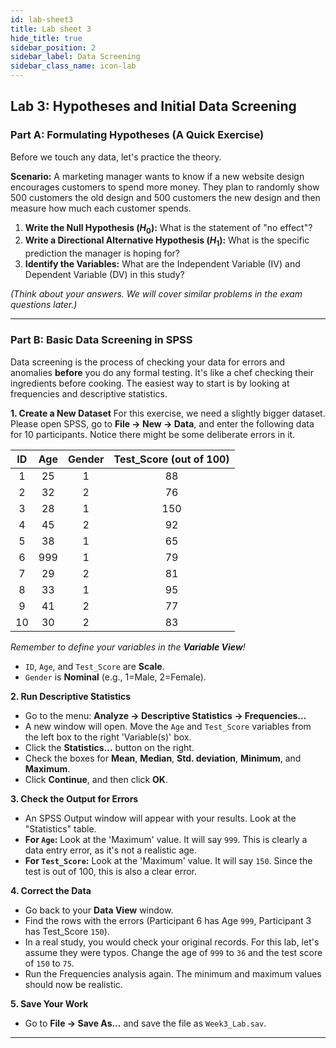 ```yaml
---
id: lab-sheet3
title: Lab sheet 3
hide_title: true
sidebar_position: 2
sidebar_label: Data Screening
sidebar_class_name: icon-lab
---
```


<ModuleBanner />


## Lab 3: Hypotheses and Initial Data Screening

### **Part A: Formulating Hypotheses (A Quick Exercise)**

Before we touch any data, let's practice the theory.

**Scenario:** A marketing manager wants to know if a new website design encourages customers to spend more money. They plan to randomly show 500 customers the old design and 500 customers the new design and then measure how much each customer spends.

1.  **Write the Null Hypothesis ($H_0$):** What is the statement of "no effect"?
2.  **Write a Directional Alternative Hypothesis ($H_1$):** What is the specific prediction the manager is hoping for?
3.  **Identify the Variables:** What are the Independent Variable (IV) and Dependent Variable (DV) in this study?

*(Think about your answers. We will cover similar problems in the exam questions later.)*

---

### **Part B: Basic Data Screening in SPSS**

Data screening is the process of checking your data for errors and anomalies **before** you do any formal testing. It's like a chef checking their ingredients before cooking. The easiest way to start is by looking at frequencies and descriptive statistics.

**1. Create a New Dataset**
For this exercise, we need a slightly bigger dataset. Please open SPSS, go to **File -> New -> Data**, and enter the following data for 10 participants. Notice there might be some deliberate errors in it.

| ID | Age | Gender | Test_Score (out of 100) |
|:--:|:---:|:------:|:-----------------------:|
| 1  | 25  | 1      | 88                      |
| 2  | 32  | 2      | 76                      |
| 3  | 28  | 1      | 150                     |
| 4  | 45  | 2      | 92                      |
| 5  | 38  | 1      | 65                      |
| 6  | 999 | 1      | 79                      |
| 7  | 29  | 2      | 81                      |
| 8  | 33  | 1      | 95                      |
| 9  | 41  | 2      | 77                      |
| 10 | 30  | 2      | 83                      |

*Remember to define your variables in the **Variable View**!*
* `ID`, `Age`, and `Test_Score` are **Scale**.
* `Gender` is **Nominal** (e.g., 1=Male, 2=Female).

**2. Run Descriptive Statistics**
* Go to the menu: **Analyze -> Descriptive Statistics -> Frequencies...**
* A new window will open. Move the `Age` and `Test_Score` variables from the left box to the right 'Variable(s)' box.
* Click the **Statistics...** button on the right.
* Check the boxes for **Mean**, **Median**, **Std. deviation**, **Minimum**, and **Maximum**.
* Click **Continue**, and then click **OK**.

**3. Check the Output for Errors**
* An SPSS Output window will appear with your results. Look at the "Statistics" table.
* **For `Age`:** Look at the 'Maximum' value. It will say `999`. This is clearly a data entry error, as it's not a realistic age.
* **For `Test_Score`:** Look at the 'Maximum' value. It will say `150`. Since the test is out of 100, this is also a clear error.



**4. Correct the Data**
* Go back to your **Data View** window.
* Find the rows with the errors (Participant 6 has Age `999`, Participant 3 has Test_Score `150`).
* In a real study, you would check your original records. For this lab, let's assume they were typos. Change the age of `999` to `36` and the test score of `150` to `75`.
* Run the Frequencies analysis again. The minimum and maximum values should now be realistic.

**5. Save Your Work**
* Go to **File -> Save As...** and save the file as `Week3_Lab.sav`.

---

